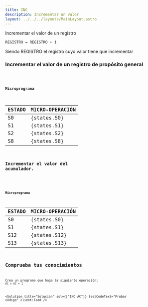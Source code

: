 ```yaml
---
title: INC
description: Incrementar un valor
layout: ../../../layouts/MainLayout.astro
---
```



Incrementar el valor de un registro

```
REGISTRO = REGISTRO + 1
```

Siendo REGISTRO el registro cuyo valor tiene que incrementar

### Incrementar el valor de un registro de propósito general

<Code code="INC RB" />

#### Microprograma

| ESTADO | MICRO-OPERACIÓN |
| :----- | :-------------- |
| S0     | {states.S0}     |
| S1     | {states.S1}     |
| S2     | {states.S2}     |
| S8     | {states.S8}     |

### Incrementar el valor del acumulador.

<Code code="INC AC" />

#### Microprograma

| ESTADO | MICRO-OPERACIÓN |
| :----- | :-------------- |
| S0     | {states.S0}     |
| S1     | {states.S1}     |
| S12    | {states.S12}    |
| S13    | {states.S13}    |

## Comprueba tus conocimientos

Crea un programa que haga la siguiente operación: `AC = AC + 1`

<Solution
  title="Solución"
  sol={["INC AC"]}
  testCodeText="Probar código"
  client:load
/>
